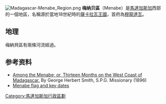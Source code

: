 [[Image:Madagascar-Menabe_Region.png|thumb]]
'''梅纳贝區'''（Menabe）是[[馬達加斯加|馬達加斯加]]西部的一個地區，名稱源於當地18世紀時的[[薩卡拉瓦人|薩卡拉瓦王國]]，首府為[[穆龍達瓦|穆龍達瓦]]。

==地理==
梅納貝區有兩條河流經過。

==参考资料==
* [http://anglicanhistory.org/africa/mg/menabe1896/ Among the Menabe; or, Thirteen Months on the West Coast of Madagascar.] {{Wayback|url=http://anglicanhistory.org/africa/mg/menabe1896/ |date=20070929111152 }} By George Herbert Smith, S.P.G. Missionary (1896)
* [http://www.crwflags.com/fotw/flags/mg_menab.html Menabe flag and key dates] {{Wayback|url=http://www.crwflags.com/fotw/flags/mg_menab.html |date=20100717180118 }}

{{coord|20|18|00|S|44|16|48|E|region:MG_type:adm1st|display=title}}
[[Category:馬達加斯加行政區劃|Category:馬達加斯加行政區劃]]

{{Madagascar-stub}}
{{馬達加斯加行政區劃}}
